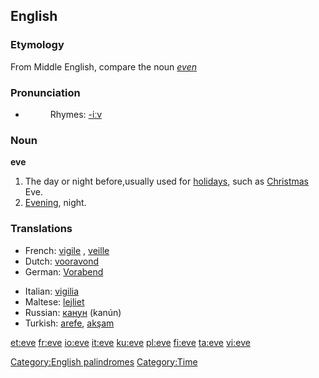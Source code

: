 {{see|Eve}}
==English==

===Etymology===
From Middle English, compare the noun ''[[even]]''

===Pronunciation===
*{{audio|en-us-eve.ogg|Audio (US)}}
*:Rhymes: [[Rhymes:English:-iːv|-iːv]]

===Noun===
'''eve'''

# The day or night before,usually used for [[holiday]]s, such as [[Christmas]] Eve.
# [[Evening]], night.

===Translations===
{{rfc-level|Translations at L3+ (AutoFormat would have corrected level of Translations)}}

{{trans-top|day or night before}}
*French: [[vigile]] {{f}}, [[veille]] {{f}}
*Dutch: [[vooravond]]
*German: [[Vorabend]] {{m}}
{{trans-mid}}
*Italian: [[vigilia]] {{f}}
*Maltese: [[lejliet]]
*Russian: [[канун]] {{m}} (kanún)
*Turkish: [[arefe]], [[akşam]]
{{trans-bottom}}

[[Category:English palindromes]]
[[Category:Time]]

[[et:eve]]
[[fr:eve]]
[[io:eve]]
[[it:eve]]
[[ku:eve]]
[[pl:eve]]
[[fi:eve]]
[[ta:eve]]
[[vi:eve]]